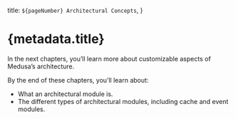   title: `${pageNumber} Architectural Concepts`,
}

# {metadata.title}

In the next chapters, you’ll learn more about customizable aspects of Medusa’s architecture.

By the end of these chapters, you’ll learn about:

- What an architectural module is.
- The different types of architectural modules, including cache and event modules.
